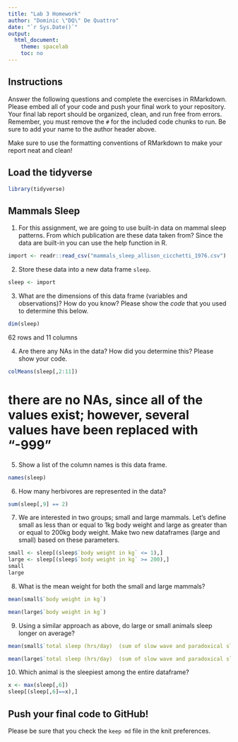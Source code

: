 ```yaml
---
title: "Lab 3 Homework"
author: "Dominic \"DQ\" De Quattro"
date: "`r Sys.Date()`"
output:
  html_document:
    theme: spacelab
    toc: no
---
```


## Instructions
Answer the following questions and complete the exercises in RMarkdown. Please embed all of your code and push your final work to your repository. Your final lab report should be organized, clean, and run free from errors. Remember, you must remove the `#` for the included code chunks to run. Be sure to add your name to the author header above.  

Make sure to use the formatting conventions of RMarkdown to make your report neat and clean!  

## Load the tidyverse
```r
library(tidyverse)
```

## Mammals Sleep
1. For this assignment, we are going to use built-in data on mammal sleep patterns. From which publication are these data taken from? Since the data are built-in you can use the help function in R.
```r
import <- readr::read_csv("mammals_sleep_allison_cicchetti_1976.csv")
```

2. Store these data into a new data frame `sleep`.
```r
sleep <- import
```

3. What are the dimensions of this data frame (variables and observations)? How do you know? Please show the *code* that you used to determine this below.  
```r
dim(sleep)
```
62 rows and 11 columns


4. Are there any NAs in the data? How did you determine this? Please show your code.  
```r
colMeans(sleep[,2:11])
```
# there are no NAs, since all of the values exist; however, several values have been replaced with "-999"

5. Show a list of the column names is this data frame.
```r
names(sleep)
```

6. How many herbivores are represented in the data?  
```r
sum(sleep[,9] == 2)
```

7. We are interested in two groups; small and large mammals. Let's define small as less than or equal to 1kg body weight and large as greater than or equal to 200kg body weight. Make two new dataframes (large and small) based on these parameters.
```r
small <- sleep[(sleep$`body weight in kg` <= 1),]
large <- sleep[(sleep$`body weight in kg` >= 200),]
small
large
```

8. What is the mean weight for both the small and large mammals?
```r
mean(small$`body weight in kg`)
```

```r
mean(large$`body weight in kg`)
```

9. Using a similar approach as above, do large or small animals sleep longer on average?  
```r
mean(small$`total sleep (hrs/day)  (sum of slow wave and paradoxical sleep)`)
```

```r
mean(large$`total sleep (hrs/day)  (sum of slow wave and paradoxical sleep)`,na.rm=TRUE)
```

10. Which animal is the sleepiest among the entire dataframe?
```r
x <- max(sleep[,6])
sleep[(sleep[,6]==x),]
```

## Push your final code to GitHub!
Please be sure that you check the `keep md` file in the knit preferences.   